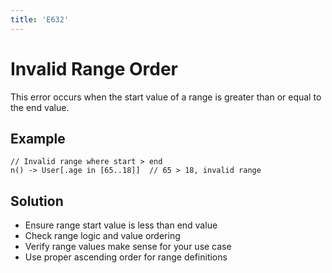 ```yaml
---
title: 'E632'
---
```


# Invalid Range Order

This error occurs when the start value of a range is greater than or equal to the end value.

## Example

```hql
// Invalid range where start > end
n() -> User[.age in [65..18]]  // 65 > 18, invalid range
```

## Solution

- Ensure range start value is less than end value
- Check range logic and value ordering
- Verify range values make sense for your use case
- Use proper ascending order for range definitions 